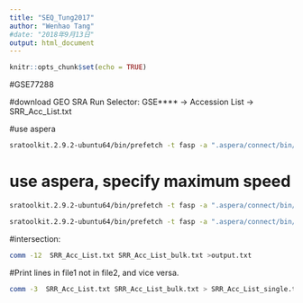 ```yaml
---
title: "SEQ_Tung2017"
author: "Wenhao Tang"
#date: "2018年9月13日"
output: html_document
---
```


```r
knitr::opts_chunk$set(echo = TRUE)
```
#GSE77288

#download GEO 
SRA Run Selector: GSE**** -> Accession List -> SRR_Acc_List.txt

#use aspera
```bash
sratoolkit.2.9.2-ubuntu64/bin/prefetch -t fasp -a ".aspera/connect/bin/ascp|.aspera/connect/etc/asperaweb_id_dsa.openssh" SRR390728
```

# use aspera, specify maximum speed
```bash
sratoolkit.2.9.2-ubuntu64/bin/prefetch -t fasp -a ".aspera/connect/bin/ascp|.aspera/connect/etc/asperaweb_id_dsa.openssh" --ascp-options "-l 1g -m 500m" SRR390728
```

```bash
sratoolkit.2.9.2-ubuntu64/bin/prefetch -t fasp -a ".aspera/connect/bin/ascp|.aspera/connect/etc/asperaweb_id_dsa.openssh" --ascp-options "-l 1g -m 500m" --option-file ~/Downloads/SRR_Acc_List.txt
```

#intersection:
```bash
comm -12  SRR_Acc_List.txt SRR_Acc_List_bulk.txt >output.txt
```
#Print lines in file1 not in file2, and vice versa.
```bash
comm -3  SRR_Acc_List.txt SRR_Acc_List_bulk.txt > SRR_Acc_List_single.txt
```


